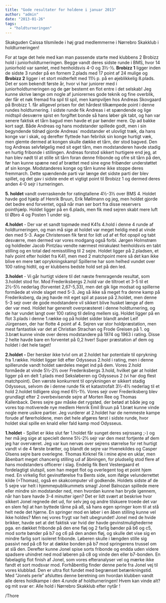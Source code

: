 ```yaml
---
title: "Gode resultater for holdene i januar 2013"
author: "admin"
date: "2013-01-26"
tags: 
  - "holdturneringen"
---
```


Skakguden Caissa tilsmilede i høj grad medlemmerne i Nørrebro Skakklub i holdturneringen!

For at tage det hele med kan man passende starte med klubbens 2 Brobizz hold i juniorholdturneringen. Begge vandt deres sidste runde i BMS, hvor 14 juniorhold var samlet, med henholdsvis 4-0 og 3½-½. **Brobizz 1** ligger inden de sidste 3 runder på en fornem 2.plads med 17 point af 24 mulige og **Brobizz 2** ligger i et stort midterfelt med 11½ p. på en øjeblikkelig 8.plads. Det er som bekendt første år, hvor vi har juniorer med i juniorholdturneringen og de gør bestemt en flot entre i det selskab! Jeg kunne skrive længe om nogle af juniorernes gode teknik og fine overblik, der får et nøk fremad fra spil til spil, men kampviljen hos Andreas Skovgaard på Brobizz 1. får alligevel prisen for det hårdest tilkæmpede point i denne rundes holdturnering. I sidste runde fik Andreas i et spændende og lige midtspil desværre spist en forgiftet bonde så hans løber gik tabt, og han var senere faktisk et tårn bagud men havde et par bønder mere. Op ad bakke kort sagt. Både Andreas og hans modstander spillede godt, men i sin begyndende tidnød gjorde Andreas´ modstander et ulovligt træk, da hans konge var i skak, og derefter flyttede han febrilsk sin konge hurtigt væk, men glemte dermed at kongen skulle dække et tårn, der stod bagved. Den tog Andreas selvfølgelig med sit eget tårn, men modstanderen havde stadig en hurtig fribonde i stillingen. Andreas forstod sikkert hurtigere end jeg, at han blev nødt til at stille sit tårn foran denne fribonde og ofre sit tårn på den, før han kunne spæne ned af brættet med sine egne fribønder understøttet af sin konge. Modstanderes konge og tårn kunne ikke stoppe deres fremmarch. Dette spændende parti var længe det sidste parti der blev spillet, og det gav i sidste ende et vigtigt point til Brobizz 1 og dermed deres anden 4-0 sejr i turneringen.

**5\. holdet** vandt overraskende for ratingtallene 4½-3½ over BMS 4. Holdet havde god hjælp af Henrik Bruun, Erik Møllmann og jeg, men holdet gjorde det bedre end forventet, også når man ser bort fra disse reservers pointhjælp. Holdet ligger på en 6.plads, men fik med sejren skabt mere luft til Øbro 4 og Posten 1 under sig.

**4.holdet** - Der var et sandt topmøde med K41s 4.hold i denne 4 runde af holdturneringen, og man må sige at holdet var meget heldig med at vinde den med 5-3. Aage Christensen fik først for lidt ud af et flot opspil og tabt desværre, men dermed var vores modgang også forbi. Jørgen Holmstrøm og holdleder Jacob Pintzlau vendte nærmest mirakuløst henholdsvis en tabt stilling og en total død remisstilling til 2 sejre. Holdet ligger på 2.pladsen, et halv point efter holdet fra K41, men med 2 matchpoint mere så det kan ikke blive en mere tæt oprykningskamp! Spillerne har som helhed vundet over 100 rating hidtil, og er klubbens bedste hold set på den led.

**3.holdet** - Vi går hurtigt videre til det næste fremragende resultat, som 3.holdet stod for. Mod Frederiksbergs 2.hold var de tiltroet et 3-5 til et 2½-5½ nederlag (forventet 2,67-5,33), men det gik lige modsat og spillerne formåede at vinde slaget med 5-3. Jeg så ikke så meget fra denne kamp på Frederiksberg, da jeg havde mit eget spil at passe på 2.holdet, men denne 5-3 sejr over de gode modstandere vil sikkert blive husket længe af dem der var med. Holdet har generelt overpræsteret i denne holdturnering, og de har vundet langt over 100 rating til deling mellem sig. Holdet ligger på en flot 3.plads i denne 1.række og på holdet sidder blandt andet Leif Jürgensen, der har flotte 4 point af 4. Sejren var stor holdpræstation, men mest fantastisk var det at Christian Strachan og Frode Greisen på 1. og 3.bræt kunne vinde over deres modstandere på 1974 og 1963 i rating. Disse 2 helte havde bare en forventet på 0,2 hver! Super præstation af dem og holdet i det hele taget!

**2.holdet -** Der hersker ikke tvivl om at 2.holdet har potentiale til oprykning fra 1.række. Holdet ligger lidt efter Odysseus 2.hold i rating, men i denne spillerunde vandt holdet særdeles meget ind på dem. Vores 2.hold formåede at vinde 5½-2½ over Frederiksbergs 3.hold, hvilket gør at holdet ligger på en delt 1.plads med Seksløberen og Odysseus 2 (vi har dog flest matchpoint). Den værste konkurrent til oprykningen er sikkert stadig Odysseus, selvom de i denne runde fik et katastrofalt 3½-4½ nederlag til et hold 2.holdet tidligere slog med 6½-1½. Vores sejr over Frederiksberg blev grundlagt efter 2 overbevisende sejre af Morten Ree og Thomas Kallenback. Deres sejre gav måske det rygstød, der betød at både jeg og vores top motiverede nye medlem Henrik Emil Bruun på 1.bræt kunne vinde nogle mere usikre partier. Jeg vurderer at 2.holdet har de nemmeste kampe forude af førerholdene, men det hele afgøres først i sidste runde, hvor holdet skal spille en knald eller fald kamp mod Odysseus.

**1.holdet** - Spillet er ikke slut før 1.holdet får sunget deres sejrssang ;-) og her må jeg sige at specielt denne 5½-2½ sejr var den mest fortjente af dem jeg har overværet. Jeg var kun nervøs over sejrens størrelse for ret hurtigt vandt vi de 4 første brætter, og blandt de sejre var Hvenekildes og Casper Olsens sejre bare overlegne. Thomas Kirknel fik i mine øjne en uklar, men åbenbart meget chancerig stilling ud af åbningen, for pludselig stod flere af hans modstanders officerer i slag. Endelig fik Bent Vestergaard et fordelagtigt slutspil, som han meget flot og overlegent tog et point hjem med. En virkelig flot gevinstførelse fra Bents side, som ifølge velunderrettet kilde (=Thomas), også en skakcomputer vil godkende. Holdets sidste af de 5 sejre var helt i hjemmepublikummets smag! Jonel Balnozan spillede mere eller mindre sin modstander ned, men hvordan kunne han bryde igennem, når han bare havde 3-4 minutter igen? Det er lidt svært at beskrive hvor sikkert Jonel regnede det ud, for selv jeg og andre tilskuere troede det var en slem fejl at han byttede tårne på a8, så hans egen springer kom til at stå helt nede det hjørne. En springer mod en løber i en åben stilling kunne vel ikke holdes? Men nej vores frygt var helt ubegrundet! Jonel med de hvide brikker, havde set at det faktisk var hvid der havde gevinstmulighederne pga. en dækket fribonde på den ene fløj og 2 farlig bønder på b6 og c5, mod sorte bønder på b7 og c6 på den anden fløj, og skulle det vise sig en mindre farlig sort isoleret fribonde. Løberen skulle i længden stille sig passivt ned på c8 for at dække bonden på b7 mod springerens trussel om at slå den. Derefter kunne Jonel spise sorts fribonde og endda uden videre spadsere uhindret ned mod løberen på c8 og vinde den eller b7-bonden. En fabelagtig flot finish af Jonel, som vores efteranalyser vel og mærke ikke fandt et sort modsvar mod. Forhåbentlig finder denne perle fra Jonel vej til vores klubblad. Den er ultra flot fundet med begrænset betænkningstid. Med ”Jonels perle” afsluttes denne beretning om hvordan klubben vandt alle deres holdkampe i den 4.runde af holdturneringen! Hvem kan vinde alt? og mit svar er: Alle hold i Nørrebro Skakklub efter nytår !

/Thore
